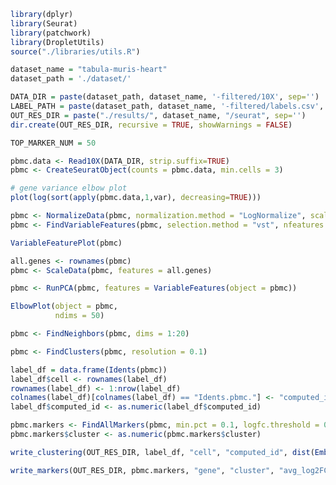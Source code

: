```r
library(dplyr)
library(Seurat)
library(patchwork)
library(DropletUtils)
source("./libraries/utils.R")
```

```r
dataset_name = "tabula-muris-heart"
dataset_path = './dataset/'

DATA_DIR = paste(dataset_path, dataset_name, '-filtered/10X', sep='')
LABEL_PATH = paste(dataset_path, dataset_name, '-filtered/labels.csv', sep='')
OUT_RES_DIR = paste("./results/", dataset_name, "/seurat", sep='')
dir.create(OUT_RES_DIR, recursive = TRUE, showWarnings = FALSE)

TOP_MARKER_NUM = 50
```

```r
pbmc.data <- Read10X(DATA_DIR, strip.suffix=TRUE)
pbmc <- CreateSeuratObject(counts = pbmc.data, min.cells = 3)
```

```r
# gene variance elbow plot
plot(log(sort(apply(pbmc.data,1,var), decreasing=TRUE)))
```

```r
pbmc <- NormalizeData(pbmc, normalization.method = "LogNormalize", scale.factor = 10000)
pbmc <- FindVariableFeatures(pbmc, selection.method = "vst", nfeatures = 2000)
```

```r
VariableFeaturePlot(pbmc)
```

```r
all.genes <- rownames(pbmc)
pbmc <- ScaleData(pbmc, features = all.genes)
```

```r
pbmc <- RunPCA(pbmc, features = VariableFeatures(object = pbmc))
```

```r
ElbowPlot(object = pbmc, 
          ndims = 50)
```

```r
pbmc <- FindNeighbors(pbmc, dims = 1:20)
```

```r
pbmc <- FindClusters(pbmc, resolution = 0.1)
```

```r
label_df = data.frame(Idents(pbmc))
label_df$cell <- rownames(label_df)
rownames(label_df) <- 1:nrow(label_df)
colnames(label_df)[colnames(label_df) == "Idents.pbmc."] <- "computed_id"
label_df$computed_id <- as.numeric(label_df$computed_id)
```

```r
pbmc.markers <- FindAllMarkers(pbmc, min.pct = 0.1, logfc.threshold = 0.15)
pbmc.markers$cluster <- as.numeric(pbmc.markers$cluster)

write_clustering(OUT_RES_DIR, label_df, "cell", "computed_id", dist(Embeddings(pbmc[['pca']])[,1:20]))

write_markers(OUT_RES_DIR, pbmc.markers, "gene", "cluster", "avg_log2FC", TRUE, TOP_MARKER_NUM)
```
